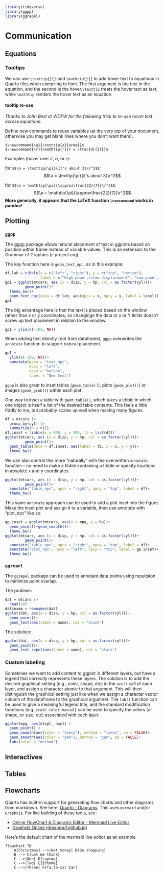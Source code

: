 ```r
library(tidyverse)
library(ggpp)
library(ggrepel)
```


# Communication

## Equations

### Tooltips


$\newcommand{\a}{\texttip{a}{area}}$
$\newcommand{\r}{\mathtip{r}{r = \frac{d}{2}}}$

We can use `\texttip{}{}` and `\mathtip{}{}` to add hover text to equations in Quarto files when compiling to html. The first argument is the text in the equation, and the second is the hover.`\texttip` treats the hover text as *text*, while `\mathtip` renders the hover text as an equation.


#### tooltip re-use

*Thanks to John Best at WDFW for the following trick to re-use hover text across equations:*

Define new commands to reuse variables (at the very top of your document, otherwise you may get blank lines where you don't want them):

```
$\newcommand{\a}{\texttip{a}{area}}$
$\newcommand{\r}{\mathtip{r}{r = \frac{d}{2}}}$
```

Examples (hover over $\pi$, $a$, or $r$):

for `$$\a = \texttip{\pi}{it's about 3}\r^2$$`:
$$\a = \texttip{\pi}{it's about 3}\r^2$$

for `$$\a = \mathtip{\pi}{\approx\frac{22}{7}}\r^2$$`:
$$\a = \mathtip{\pi}{\approx\frac{22}{7}}\r^2$$
**More generally, it appears that the LaTeX function `\newcommand` works in pandoc!**

## Plotting

### `ggpp`

The [ggpp](https://cran.r-project.org/web/packages/ggpp/vignettes/grammar-extensions.html) package allows natural placement of text in ggplots based on position within frame instead of variable values.  This is an extension to the Grammar of Graphics (r-project.org). 

The key function here is `geom_text_npc`, as in this example:

```r
df.lab = tibble(x = c("left", "right"), y = c("top", "bottom"), 
                label = c("High power,\nlow displacement", "Low power, high displacement"))
gp1 = ggplot(mtcars, aes (x = disp, y = hp, col = as.factor(cyl)))+
         geom_point()+
  theme_bw()+
  geom_text_npc(data = df.lab, aes(npcx = x, npcy = y, label = label))
gp1
```

The big advantage here is that the text is placed based on the *window* rather than x or y coordinates, so changinge the data or
x or Y limits doesn't screw up text placement in relation to the window.

```r
gp1 + ylim(c(-100, NA))
```


When adding text directly (not from dataframe), `ggpp` overwrites the `annotate` function to support natural placement.

```r
gp1 + 
  ylim(c(-100, NA))+
  annotate(geom = "text_npc",
           npcx = "left",
           npcy = "bottom",
           label = "New text")
```



`ggpp` is also great to inset tables (`geom_table()`), plots (`geom_plot()`) or images (`geom_grob()`) within each plot. 

One way to inset a table with `geom_table()`, which takes a tibble in which one object is itself a list of the desired table contents. This feels a little fiddly to me, but probably scales up well when making many figures.


```r
df = mtcars |> 
  group_by(cyl) |> 
  summarize(n = n())
df.inset = tibble(x = 400, y = 300, tb = list(df))
ggplot(mtcars, aes (x = disp, y = hp, col = as.factor(cyl)))+
         geom_point()+
  geom_table(data = df.inset, aes(label = tb, x = x, y = y))+
  theme_bw()
```

We can also control this more "naturally" with the overwritten `annotate` function -- no need to make a tibble containing a tibble or specify locations in absolute x and y coordinates.

```r
ggplot(mtcars, aes (x = disp, y = hp, col = as.factor(cyl)))+
         geom_point()+
  annotate("table_npc", npcx = "right", npcy = "top", label = df)+
  theme_bw()
```

This same `annotate` approach can be used to add a plot inset into the figure. Make the inset plot and assign it to a variable, then use annotate with "plot_npc" like so:

```r
gp.inset = ggplot(mtcars, aes(x = mpg, y = hp))+
  geom_point()+geom_smooth()+
  theme_bw()
ggplot(mtcars, aes (x = disp, y = hp, col = as.factor(cyl)))+
         geom_point()+
  annotate("table_npc", npcx = "right", npcy = "top", label = df)+
  annotate("plot_npc", npcx = "left", npcy = "top", label = gp.inset)+
  theme_bw()
```



### `ggrepel`

The `ggrepel` package can be used to annotate data points using repultsion to minimize point overlap. 

The problem:

```r
dat = mtcars |> 
  head(10)
dat$name = rownames(dat)
ggplot(dat, aes(x = disp, y = hp, col = as.factor(cyl)))+
  geom_point()+
  geom_text(aes(label = name), col = 'black')
```

The solution: 

```r
ggplot(dat, aes(x = disp, y = hp, col = as.factor(cyl)))+
  geom_point()+
  geom_text_repel(aes(label = name), col = 'black')
```



### Custom labeling

Sometimes we want to add content to ggplot in different layers, but have a legend that correctly represents these layers. The solution is to add the desired graphical setting (e.g., color, shape, etc) in the `aes()` call of each layer, and assign a character atomic to that argument. This will then distinguish the graphical setting just like when we assign a character vector column of the dataframe to the graphical argumnet. The `lab()` function can be used to give a meaningful legend title, and the standard modification functions (e.g. `scale_color_manual`) can be used to specify the colors (or shape, or size, etc) associated with each layer.

```r
ggplot(mpg, aes(displ, hwy)) + 
  geom_point() + 
  geom_smooth(aes(color = "loess"), method = "loess", se = FALSE)+
  geom_smooth(aes(color = "gam"), method = "gam", se = FALSE)+
  labs(color = "method")
```



## Interactives


## Tables

## Flowcharts

Quarto has built-in support for generating flow charts and other diagrams from markdown. See here: [Quarto - Diagrams](https://quarto.org/docs/authoring/diagrams.html). This uses `mermaid` and/or `GraphViz`. For live building of these tools, see:

- [Online FlowChart & Diagrams Editor - Mermaid Live Editor](https://mermaid.live/)
- [Graphviz Online (dreampuf.github.io)](https://dreampuf.github.io/GraphvizOnline/)


Here's the default chart of the mermaid live editor as an example

```mermaid
flowchart TD
    A[Christmas] -->|Get money| B(Go shopping)
    B --> C{Let me think}
    C -->|One| D[Laptop]
    C -->|Two| E[iPhone]
    C -->|Three| F[fa:fa-car Car]

```

